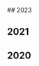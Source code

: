 <div class="tags">

<ul>
## 2023

<PostAndDate
  date="2023-01-31"
  title="What I Talk about When I Talk about Running"
  url="/bookshelf/what-i-talk-about-when-i-talk-about-running"
/>

<PostAndDate
  date="2023-01-02"
  title="The Intelligence Trap"
  url="/bookshelf/the-intelligence-trap"
/>

## 2021

<PostAndDate
  date="2021-01-17"
  title="Atomic Habits"
  url="/bookshelf/atomic-habits"
/>

## 2020

<PostAndDate
  date="2020-02-02"
  title="The Effective Engineer"
  url="/bookshelf/the-effective-engineer"
/>
</ul>

</div>
